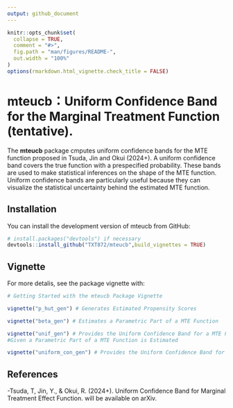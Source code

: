 ```yaml
---
output: github_document
---
```


<!-- README.md is generated from README.Rmd. Please edit that file -->

```r
knitr::opts_chunk$set(
  collapse = TRUE,
  comment = "#>",
  fig.path = "man/figures/README-",
  out.width = "100%"
)
options(rmarkdown.html_vignette.check_title = FALSE) 
```

# mteucb：Uniform Confidence Band for the Marginal Treatment Function (tentative).

<!-- badges: start -->
<!-- badges: end -->

The **mteucb** package cmputes  uniform confidence bands for the MTE function proposed in Tsuda, Jin and Okui (2024+). A uniform confidence band covers the true function with a prespecified probability. These bands are used to make statistical inferences on the shape of the MTE function. Uniform confidence bands are particularly useful because they can visualize the statistical uncertainty behind the estimated MTE function.

## Installation

You can install the development version of mteucb from GitHub:

``` r
# install.packages("devtools") if necessary
devtools::install_github("TXT872/mteucb",build_vignettes = TRUE)
```

## Vignette

For more detalis, see the package vignette with:
``` r
# Getting Started with the mteucb Package Vignette

vignette("p_hut_gen") # Generates Estimated Propensity Scores

vignette("beta_gen") # Estimates a Parametric Part of a MTE Function 

vignette("unif_gen") # Provides the Uniform Confidence Band for a MTE Function 
#Given a Parametric Part of a MTE Function is Estimated

vignette("uniform_con_gen") # Provides the Uniform Confidence Band for a MTE Function from Data.
```

## References

-Tsuda, T, Jin, Y., & Okui, R. (2024+).
Uniform Confidence Band for Marginal Treatment Effect Function.
will be available on arXiv.


